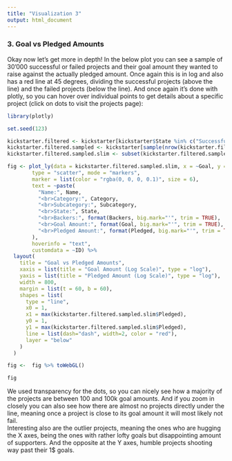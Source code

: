 ```yaml
---
title: "Visualization 3"
output: html_document
---
```

### 3. Goal vs Pledged Amounts

Okay now let's get more in depth! In the below plot you can see a sample of 30'000 successful or failed projects and their goal amount they wanted to raise against the actually pledged amount. Once again this is in log and also has a red line at 45 degrees, dividing the successful projects (above the line) and the failed projects (below the line). And once again it's done with plotly, so you can hover over individual points to get details about a specific project (click on dots to visit the projects page):
```r
library(plotly)

set.seed(123)

kickstarter.filtered <- kickstarter[kickstarter$State %in% c("Successful", "Failed"), ]
kickstarter.filtered.sampled <- kickstarter[sample(nrow(kickstarter.filtered), 100000), ]
kickstarter.filtered.sampled.slim <- subset(kickstarter.filtered.sampled, select = -c(Country, Launched, Deadline))

fig <- plot_ly(data = kickstarter.filtered.sampled.slim, x = ~Goal, y = ~Pledged,
        type = "scatter", mode = "markers",
        marker = list(color = "rgba(0, 0, 0, 0.1)", size = 6),
        text = ~paste(
          "Name:", Name,
          "<br>Category:", Category,
          "<br>Subcategory:", Subcategory,
          "<br>State:", State,
          "<br>Backers:", format(Backers, big.mark="'", trim = TRUE),
          "<br>Goal Amount:", format(Goal, big.mark="'", trim = TRUE),
          "<br>Pledged Amount:", format(Pledged, big.mark="'", trim = TRUE)
        ),
        hoverinfo = "text",
        customdata = ~ID) %>%
  layout(
    title = "Goal vs Pledged Amounts",
    xaxis = list(title = "Goal Amount (Log Scale)", type = "log"),
    yaxis = list(title = "Pledged Amount (Log Scale)", type = "log"),
    width = 800,
    margin = list(t = 60, b = 60),
    shapes = list(
      type = "line",
      x0 = 1,
      x1 = max(kickstarter.filtered.sampled.slim$Pledged),
      y0 = 1,
      y1 = max(kickstarter.filtered.sampled.slim$Pledged),
      line = list(dash="dash", width=2, color = "red"),
      layer = "below"
    )
  )

fig <-  fig %>% toWebGL()

fig
```


<script>
// Add a listener for plotly click events
document.addEventListener('DOMContentLoaded', function() {
  const plot = document.getElementsByClassName('plotly')[2];
  if (plot) {
    plot.on('plotly_click', function(data) {
      // Get the customdata (URL) for the clicked point
      const id = data.points[0].customdata;
      if (id) {
        // Open the URL in a new browser tab
        window.open("https://www.kickstarter.com/projects/"+id+"/"+id, '_blank');
      }
    });
  }
});
</script>

We used transparency for the dots, so you can nicely see how a majority of the projects are between 100 and 100k goal amounts. And if you zoom in closely you can also see how there are almost no projects directly under the line, meaning once a project is close to its goal amount it will most likely not fail.
<br>
Interesting also are the outlier projects, meaning the ones who are hugging the X axes, being the ones with rather lofty goals but disappointing amount of supporters. And the opposite at the Y axes, humble projects shooting way past their 1$ goals.